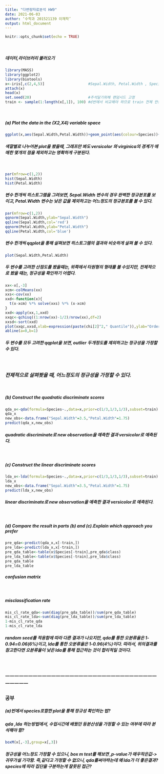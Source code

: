 ---
title: "다변량자료분석 HW9"
date: 2021-06-03
author: ‘수학과 201521139 이재학’
output: html_document
---

```{r setup, include=FALSE}
knitr::opts_chunk$set(echo = TRUE)
```
<br/>

##### **데이터,라이브러리 불러오기**
```{r}
library(MASS)
library(ggplot2)
library(biotools)
x<-iris[,c(2,4,5)]                    #Sepal.Width, Petal.Width , Species 만 사용
attach(x)
head(x)
set.seed(20)                          #주석달기위해 랜덤시드 고정
train <- sample(1:length(x[,1]), 100) #d번에서 비교해야 하므로 train 전체 안쓰고 100개만
```

<br/>

##### **(a) Plot the data in the (X2,X4) variable space**
```{r}
ggplot(x,aes(Sepal.Width,Petal.Width))+geom_point(aes(colour=Species))+theme_classic()
```

##### **색깔별로 나누어본 plot을 봤을때, 그래프만 봐도 versicolor 와 virginica의 경계가 애매한 몇개의 점을 제외하고는 명확하게 구분된다.**

<br/>

```{r}
par(mfrow=c(1,2))
hist(Sepal.Width)
hist(Petal.Width)
```

##### **변수 한개씩 히스토그램을 그려보면, Sepal.Width 변수의 경우 완벽한 정규분포를 보이고, Petal.Width 변수는 낮은 값을 제외하고는 어느정도의 정규분포를 볼 수 있다.**

```{r}
par(mfrow=c(1,2))
qqnorm(Sepal.Width,ylab="Sepal.Width")
qqline(Sepal.Width,col='red')
qqnorm(Petal.Width,ylab="Petal.Width")
qqline(Petal.Width,col='blue')
```

##### **변수 한개씩 qqplot을 통해 살펴보면 히스토그램의 결과와 비슷하게 살펴 볼 수 있다.**

```{r}
plot(Sepal.Width,Petal.Width)
```

##### **두 변수를 고려한 산점도를 봤을때는, 위쪽에서 타원형의 형태를 볼 수있지만, 전체적으로 봤을 때는, 정규성을 확인하기 어렵다.**

```{r}
xx<-x[,-3]
xcm<-colMeans(xx)
xxs<-cov(xx)
xxd<-function(x){
  t(x-xcm) %*% solve(xxs) %*% (x-xcm)
}
xxd<-apply(xx,1,xxd)
xxqc<-qchisq((1:nrow(xx)-1/2)/nrow(xx),df=2)
xxsd<-sort(xxd)
plot(xxqc,xxsd,xlab=expression(paste(chi[2]^2," Quantile")),ylab="Ordered distances",xlim=range(xxqc)*c(1,1.1))
abline(a=0,b=1)
```

##### **두 변수를 모두 고려한 qqplot을 보면, outlier 두개정도를 제외하고는 정규성을 가정할 수 있다.**

<br/>

### *전체적으로 살펴봣을 때, 어느정도의 정규성을 가정할 수 있다.*

<br/>

##### **(b) Construct the quadratic discriminate scores**
```{r}
qda_x<-qda(formula=Species~.,data=x,prior=c(1/3,1/3,1/3),subset=train)
qda_x
new_obs<-data.frame("Sepal.Width"=3.5,"Petal.Width"=1.75)
predict(qda_x,new_obs)
```

##### **quadratic discriminate로 new observation을 예측한 결과 versicolor로 예측된다.**

<br/>

##### **(c) Construct the linear discriminate scores**
```{r}
lda_x<-lda(formula=Species~.,data=x,prior=c(1/3,1/3,1/3),subset=train)
lda_x
new_obs<-data.frame("Sepal.Width"=3.5,"Petal.Width"=1.75)
predict(lda_x,new_obs)
```

##### **linear discriminate로 new observation을 예측한 결과 versicolor로 예측된다.**

<br/>

##### **(d) Compare the result in parts (b) and (c).Explain which approach you prefer**
```{r}
pre_qda<-predict(qda_x,x[-train,])
pre_lda<-predict(lda_x,x[-train,])
pre_qda_table<-table(x$Species[-train],pre_qda$class)
pre_lda_table<-table(x$Species[-train],pre_lda$class)
pre_qda_table
pre_lda_table
```

##### **confusion matrix**

<br/>

##### **misclassification rate**

```{r}
mis_cl_rate_qda<-sum(diag(pre_qda_table))/sum(pre_qda_table)
mis_cl_rate_lda<-sum(diag(pre_lda_table))/sum(pre_lda_table)
1-mis_cl_rate_qda
1-mis_cl_rate_lda
```

##### **random seed를 적용함에 따라 다른 결과가 나오지만, qda를 통한 오분류율은 1-0.94=0.06(6%)이고, lda를 통한 오분류율은 1-0.96(4%)이다. 따라서, 위의결과를 참고한다면 오분류율이 낮은 lda를 통해 접근하는 것이 합리적일 것이다.**


<br/>

### **ㅡㅡㅡㅡㅡㅡㅡㅡㅡㅡㅡㅡㅡㅡㅡㅡㅡㅡㅡㅡㅡㅡㅡㅡㅡㅡㅡㅡㅡㅡㅡㅡㅡㅡㅡㅡㅡㅡ**
### **공부**
##### **(a)번에서 species포함한 plot을 통해 정규성 확인하는 법?**
##### **qda ,lda 하는방법에서, 수업시간에 배웠던 등분산성을 가정할 수 있는 여부에 따라 분석해야 함?**

```{r}
boxM(x[,-3],group=x[,3])
```

##### **정규성을 어느정도 가정할 수 있으니, box m test를 해보면 ,p-value가 매우작은값->귀무가설 기각함. 즉,같다고 가정할 수 없으니, qda를써야하는데 왜 lda가 더 좋은결과? species에 따라 집단을 구분하는게 잘못된 접근?**

